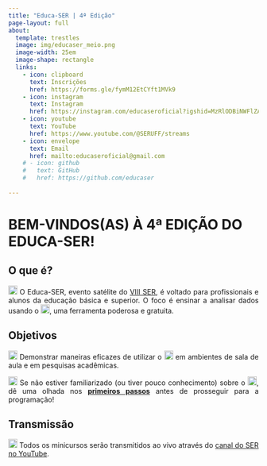 ```yaml
---
title: "Educa-SER | 4ª Edição"
page-layout: full
about:
  template: trestles
  image: img/educaser_meio.png
  image-width: 25em
  image-shape: rectangle
  links:
    - icon: clipboard
      text: Inscrições
      href: https://forms.gle/fymM12EtCYft1MVk9
    - icon: instagram
      text: Instagram
      href: https://instagram.com/educaseroficial?igshid=MzRlODBiNWFlZA==
    - icon: youtube
      text: YouTube
      href: https://www.youtube.com/@SERUFF/streams
    - icon: envelope
      text: Email
      href: mailto:educaseroficial@gmail.com
    # - icon: github
    #   text: GitHub
    #   href: https://github.com/educaser
      
---
```


<h1>BEM-VINDOS(AS) À 4ª EDIÇÃO DO EDUCA-SER!</h1>

## O que é?

<!-- <p><div style="text-align: justify;"> -->
<!-- <img src="img/comment-solid.svg" alt="Ícone de comentário" width="18"> O Educa-SER é um evento satélite do <a href="https://ser.uff.br/" target="_blank">VIII SER</a>, destinado a profissionais da educação dos níveis básico e superior, bem como a alunos desses níveis, interessados em aprender a analisar dados por meio de uma ferramenta poderosa e gratuita como o <a href="https://www.r-project.org/" target="_blank"><img src="img/r-project.svg" alt="Logo do R" width="18"></a>. -->
<!-- </p> -->
<!-- </div> -->

<p><div style="text-align: justify;">
<img src="img/comment-solid.svg" alt="Ícone de comentário" width="18"> O Educa-SER, evento satélite do <a href="https://ser.uff.br/" target="_blank">VIII SER</a>, é voltado para profissionais e alunos da educação básica e superior. O foco é ensinar a analisar dados usando o <a href="https://www.r-project.org/" target="_blank"><img src="img/r-project.svg" alt="Logo do R" width="18"></a>, uma ferramenta poderosa e gratuita.
</p>
</div>

## Objetivos

<!-- <div style="text-align: justify;"> -->
<!-- <p> -->
<!-- <img src="img/bullseye-solid.svg" alt="Ícone de alvo" width="18">  Após sua primeira edição em 2019, realizada na <a href="https://www.unirio.br/" target="_blank">Universidade Federal do Estado do Rio de Janeiro (UNIRIO)</a>, o Educa-SER retornou em 2022 em formato remoto, e continuará assim em 2024, mantendo seu propósito de demonstrar maneiras eficazes de utilizar o <a href="https://www.r-project.org/" target="_blank"><img src="img/r-project.svg" alt="Logo do R" width="18"></a> em ambientes de sala de aula e em pesquisas acadêmicas.</p> -->
<!-- </div> -->

<div style="text-align: justify;">
<p>
<img src="img/bullseye-solid.svg" alt="Ícone de alvo" width="18">  Demonstrar maneiras eficazes de utilizar o <a href="https://www.r-project.org/" target="_blank"><img src="img/r-project.svg" alt="Logo do R" width="18"></a> em ambientes de sala de aula e em pesquisas acadêmicas.</p>
</div>

<div style="text-align: justify;">
<p>
<img src="img/triangle-exclamation-solid.svg" alt="Ícone de exclamação" width="18"> Se não estiver familiarizado (ou tiver pouco conhecimento) sobre o <a href="https://www.r-project.org/" target="_blank"><img src="img/r-project.svg" alt="Logo do R" width="18"></a>, dê uma olhada nos [**primeiros passos**](passos/index.qmd) antes de prosseguir para a programação!
</p>
</div>

## Transmissão
<div style="text-align: justify;">
<p>
<img src="img/youtube.svg" alt="Logo do YouTube" width="18"> Todos os minicursos serão transmitidos ao vivo através do <a href="https://www.youtube.com/@SERUFF/streams" target="_blank">canal do SER no YouTube</a>.
</p>
</div>
